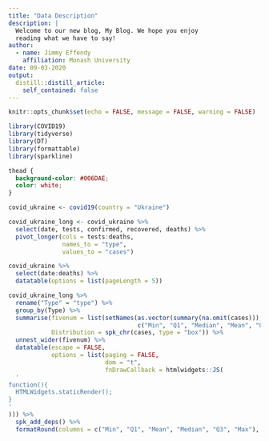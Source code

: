 ```yaml
---
title: "Data Description"
description: |
  Welcome to our new blog, My Blog. We hope you enjoy 
  reading what we have to say!
author:
  - name: Jimmy Effendy 
    affiliation: Monash University
date: 09-03-2020
output:
  distill::distill_article:
    self_contained: false
---
```


```r
knitr::opts_chunk$set(echo = FALSE, message = FALSE, warning = FALSE)

library(COVID19)
library(tidyverse)
library(DT)
library(formattable)
library(sparkline)
```

```css
thead {
  background-color: #006DAE;
  color: white;
}
```

```r
covid_ukraine <- covid19(country = "Ukraine")

covid_ukraine_long <- covid_ukraine %>% 
  select(date, tests, confirmed, recovered, deaths) %>% 
  pivot_longer(cols = tests:deaths,
               names_to = "type",
               values_to = "cases")
```

```r
covid_ukraine %>% 
  select(date:deaths) %>% 
  datatable(options = list(pageLength = 5))
```

```r
covid_ukraine_long %>%
  rename("Type" = "type") %>% 
  group_by(Type) %>% 
  summarise(fivenum = list(setNames(as.vector(summary(na.omit(cases))),
                                    c("Min", "Q1", "Median", "Mean", "Q3", "Max"))),
            Distribution = spk_chr(cases, type = "box")) %>% 
  unnest_wider(fivenum) %>% 
  datatable(escape = FALSE,
            options = list(paging = FALSE,
                           dom = "t",
                           fnDrawCallback = htmlwidgets::JS(
  '
function(){
  HTMLWidgets.staticRender();
}
'
))) %>% 
  spk_add_deps() %>% 
  formatRound(columns = c("Min", "Q1", "Mean", "Median", "Q3", "Max"), digits = 2)
```